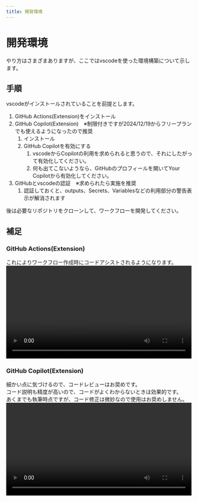 ```yaml
---
title: 開発環境
---
```


# 開発環境

やり方はさまざまありますが、ここではvscodeを使った環境構築について示します。

## 手順

vscodeがインストールされていることを前提とします。

1. GitHub Actions(Extension)をインストール
3. GitHub Copilot(Extension)　※制限付きですが2024/12/19からフリープランでも使えるようになったので推奨
   1. インストール
   2. GitHub Copilotを有効にする
      1. vscodeからCopilotの利用を求められると思うので、それにしたがって有効化してください。
      2. 何も出てこないようなら、GitHubのプロフィールを開いてYour Copilotから有効化してください。
4. GitHubとvscodeの認証　※求められたら実施を推奨
   1. 認証しておくと、outputs、Secrets、Variablesなどの利用部分の警告表示が解消されます

後は必要なリポジトリをクローンして、ワークフローを開発してください。

## 補足

### GitHub Actions(Extension)

これによりワークフロー作成時にコードアシストされるようになります。
<video width="500" controls >
  <source src="../../movies/operation-sample_github-actions-extension_vscode.mp4" type="video/mp4" />
  ope-sample
</video>

<!-- [操作サンプル](../../static/movies/operation-sample_github-actions-extension_vscode.mp4) -->

### GitHub Copilot(Extension)

細かい点に気づけるので、コードレビューはお奨めです。  
コード説明も精度が高いので、コードがよくわからないときは効果的です。  
あくまでも執筆時点ですが、コード修正は微妙なので使用はお奨めしません。
<video width="500" controls="true" >
  <source src="../../movies/operation-sample_copilot-review_vscode.mp4" type="video/mp4" />
</video>

<!-- [操作サンプル](../../static/movies/operation-sample_copilot-review_vscode.mp4) -->

